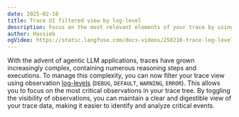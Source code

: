 ```yaml
---
date: 2025-02-10
title: Trace UI filtered view by log-level
description: Focus on the most relevant elements of your trace by using log-level filters
author: Hassieb
ogVideo: https://static.langfuse.com/docs-videos/250210-trace-log-level-filter.mp4
---
```



<ChangelogHeader />

With the advent of agentic LLM applications, traces have grown increasingly complex, containing numerous reasoning steps and executions. To manage this complexity, you can now filter your trace view using observation [log-levels](/docs/observability/features/log-levels) (`DEBUG`, `DEFAULT`, `WARNING`, `ERROR`). This allows you to focus on the most critical observations in your trace tree. By toggling the visibility of observations, you can maintain a clear and digestible view of your trace data, making it easier to identify and analyze critical events.
